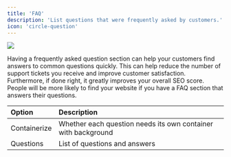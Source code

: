 ```yaml
---
title: 'FAQ'
description: 'List questions that were frequently asked by customers.'
icon: 'circle-question'
---
```


<Frame>
  <img src="/images/fragments/faq.png" />
</Frame>

Having a frequently asked question section can help your customers find answers to common questions quickly. This can help reduce the number of support tickets you receive and improve customer satisfaction. Furthermore, if done right, it greatly improves your overall SEO score. People will be more likely to find your website if you have a FAQ section that answers their questions.

| Option | Description |
| :--- | :--- |
| Containerize | Whether each question needs its own container with background |
| Questions | List of questions and answers |